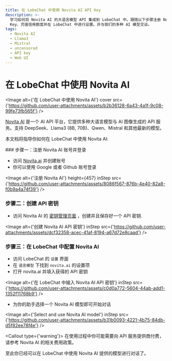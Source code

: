 ```yaml
---
title: 在 LobeChat 中使用 Novita AI API Key
description: >-
  学习如何将 Novita AI 的大语言模型 API 集成到 LobeChat 中。跟随以下步骤注册 Novita AI 账号、创建 API
  Key、充值信用额度并在 LobeChat 中进行设置。并与我们的多种 AI 模型交谈。
tags:
  - Novita AI
  - Llama3
  - Mistral
  - uncensored
  - API key
  - Web UI
---
```


# 在 LobeChat 中使用 Novita AI

<Image alt={'在 LobeChat 中使用 Novita AI'} cover src={'https://github.com/user-attachments/assets/b2b36128-6a43-4a1f-9c08-99fe73fb565f'} />

[Novita AI](https://novita.ai/) 是一个 AI API 平台，它提供多种大语言模型与 AI 图像生成的 API 服务。支持 DeepSeek、Llama3 (8B, 70B)、Qwen、Mistral 和其他最新的模型。

本文档将指导你如何在 LobeChat 中使用 Novita AI:

<Steps>
  ### 步骤一：注册 Novita AI 账号并登录

  - 访问 [Novita.ai](https://novita.ai/) 并创建账号
  - 你可以使用 Google 或者 Github 账号登录

  <Image alt={'注册 Novita AI'} height={457} inStep src={'https://github.com/user-attachments/assets/8086f567-876b-4e40-82a8-f0b9a4a74f39'} />

  ### 步骤二：创建 API 密钥

  - 访问 Novita AI 的 [密钥管理页面](https://novita.ai/settings/key-management) ，创建并且保存好一个 API 密钥.

  <Image alt={'创建 Novita AI API 密钥'} inStep src={'https://github.com/user-attachments/assets/dcf32358-acec-41af-8194-a67d72e8caad'} />

  ### 步骤三：在 LobeChat 中配置 Novita AI

  - 访问 LobeChat 的 `设置` 界面
  - 在 `语言模型` 下找到 `novita.ai` 的设置项
  - 打开 novita.ai 并填入获得的 API 密钥

  <Image alt={'在 LobeChat 中输入 Novita AI API 密钥'} inStep src={'https://github.com/user-attachments/assets/c0d0a772-5604-44ab-add1-1352f11768b9'} />

  - 为你的助手选择一个 Novita AI 模型即可开始对话

  <Image alt={'Select and use Novita AI model'} inStep src={'https://github.com/user-attachments/assets/b31b0093-4221-4b75-84db-d5f82ee78f4e'} />

  <Callout type={'warning'}>
    在使用过程中你可能需要向 API 服务提供商付费，请参考 Novita AI 的相关费用政策。
  </Callout>
</Steps>

至此你已经可以在 LobeChat 中使用 Novita AI 提供的模型进行对话了。
